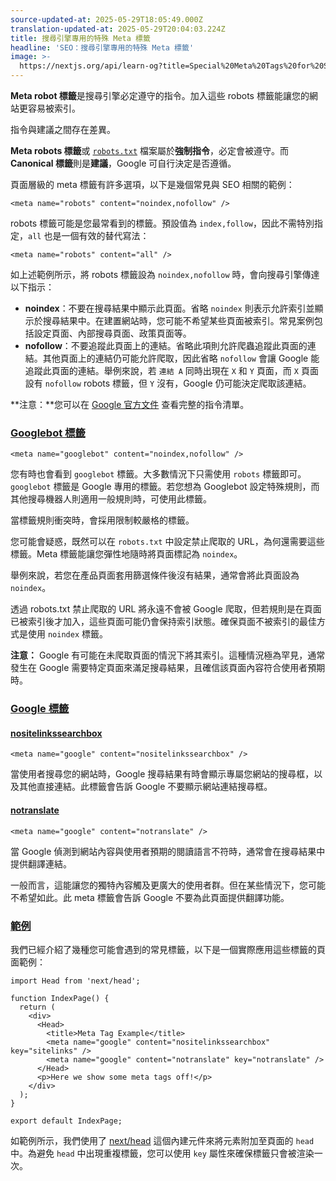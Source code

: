 ```yaml
---
source-updated-at: 2025-05-29T18:05:49.000Z
translation-updated-at: 2025-05-29T20:04:03.224Z
title: 搜尋引擎專用的特殊 Meta 標籤
headline: 'SEO：搜尋引擎專用的特殊 Meta 標籤'
image: >-
  https://nextjs.org/api/learn-og?title=Special%20Meta%20Tags%20for%20Search%20Engines&amp;chapter=8
---
```


**Meta robot 標籤**是搜尋引擎必定遵守的指令。加入這些 robots 標籤能讓您的網站更容易被索引。

指令與建議之間存在差異。

**Meta robots 標籤**或 [`robots.txt`](/learn/seo/crawling-and-indexing/robots-txt) 檔案屬於**強制指令**，必定會被遵守。而 **Canonical 標籤**則是**建議**，Google 可自行決定是否遵循。

頁面層級的 meta 標籤有許多選項，以下是幾個常見與 SEO 相關的範例：

```
<meta name="robots" content="noindex,nofollow" />
```

robots 標籤可能是您最常看到的標籤。預設值為 `index,follow`，因此不需特別指定，`all` 也是一個有效的替代寫法：

```
<meta name="robots" content="all" />
```

如上述範例所示，將 robots 標籤設為 `noindex,nofollow` 時，會向搜尋引擎傳達以下指示：

*   **noindex**：不要在搜尋結果中顯示此頁面。省略 `noindex` 則表示允許索引並顯示於搜尋結果中。在建置網站時，您可能不希望某些頁面被索引。常見案例包括設定頁面、內部搜尋頁面、政策頁面等。
*   **nofollow**：不要追蹤此頁面上的連結。省略此項則允許爬蟲追蹤此頁面的連結。其他頁面上的連結仍可能允許爬取，因此省略 `nofollow` 會讓 Google 能追蹤此頁面的連結。舉例來說，若 `連結 A` 同時出現在 `X` 和 `Y` 頁面，而 `X` 頁面設有 `nofollow` robots 標籤，但 `Y` 沒有，Google 仍可能決定爬取該連結。

**注意：**您可以在 [Google 官方文件](https://developers.google.com/search/docs/advanced/robots/robots_meta_tag#directives) 查看完整的指令清單。

### [Googlebot 標籤](#googlebot-tag)

```
<meta name="googlebot" content="noindex,nofollow" />
```

您有時也會看到 `googlebot` 標籤。大多數情況下只需使用 `robots` 標籤即可。`googlebot` 標籤是 Google 專用的標籤。若您想為 Googlebot 設定特殊規則，而其他搜尋機器人則適用一般規則時，可使用此標籤。

當標籤規則衝突時，會採用限制較嚴格的標籤。

您可能會疑惑，既然可以在 `robots.txt` 中設定禁止爬取的 URL，為何還需要這些標籤。Meta 標籤能讓您彈性地隨時將頁面標記為 `noindex`。

舉例來說，若您在產品頁面套用篩選條件後沒有結果，通常會將此頁面設為 `noindex`。

透過 robots.txt 禁止爬取的 URL 將永遠不會被 Google 爬取，但若規則是在頁面已被索引後才加入，這些頁面可能仍會保持索引狀態。確保頁面不被索引的最佳方式是使用 `noindex` 標籤。

**注意：** Google 有可能在未爬取頁面的情況下將其索引。這種情況極為罕見，通常發生在 Google 需要特定頁面來滿足搜尋結果，且確信該頁面內容符合使用者預期時。

### [Google 標籤](#google-tags)

#### [nositelinkssearchbox](#nositelinkssearchbox)

```
<meta name="google" content="nositelinkssearchbox" />
```

當使用者搜尋您的網站時，Google 搜尋結果有時會顯示專屬您網站的搜尋框，以及其他直接連結。此標籤會告訴 Google 不要顯示網站連結搜尋框。

#### [notranslate](#notranslate)

```
<meta name="google" content="notranslate" />
```

當 Google 偵測到網站內容與使用者預期的閱讀語言不符時，通常會在搜尋結果中提供翻譯連結。

一般而言，這能讓您的獨特內容觸及更廣大的使用者群。但在某些情況下，您可能不希望如此。此 meta 標籤會告訴 Google 不要為此頁面提供翻譯功能。

### [範例](#example)

我們已經介紹了幾種您可能會遇到的常見標籤，以下是一個實際應用這些標籤的頁面範例：

```
import Head from 'next/head';
 
function IndexPage() {
  return (
    <div>
      <Head>
        <title>Meta Tag Example</title>
        <meta name="google" content="nositelinkssearchbox" key="sitelinks" />
        <meta name="google" content="notranslate" key="notranslate" />
      </Head>
      <p>Here we show some meta tags off!</p>
    </div>
  );
}
 
export default IndexPage;
```

如範例所示，我們使用了 [next/head](https://nextjs.org/docs/api-reference/next/head) 這個內建元件來將元素附加至頁面的 `head` 中。為避免 `head` 中出現重複標籤，您可以使用 `key` 屬性來確保標籤只會被渲染一次。